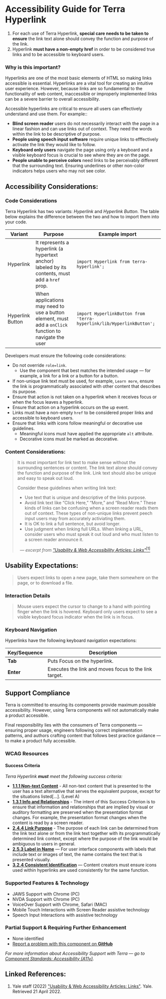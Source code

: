 
<Badge />

# Accessibility Guide for Terra Hyperlink

<Notice variant="important" ariaLevel="2">

1. For each use of Terra Hyperlink, **special care needs to be taken to ensure** the link text alone should convey the function and purpose of the link.
2. Hyperlink **must have a non-empty href** in order to be considered true links and to be accessible to keyboard users. 

</Notice>

<Whitespace />

### Why is this important?

Hyperlinks are one of the most basic elements of HTML so making links accessible is essential. Hyperlinks are a vital tool for creating an intuitive user experience. However, because links are so fundamental to the functionality of web content, inaccessible or improperly implemented links can be a severe barrier to overall accessibility. 

Accessible hyperlinks are critical to ensure all users can effectively understand and use them.  For example::

- **Blind screen reader** users do not necessarily interact with the page in a linear fashion and can use links out of context. They need the words within the link to be descriptive of purpose.
- **People using speech input software** require unique links to efffectively activate the link they would like to follow.
- **Keyboard only users** navigate the page using only a keyboard and a visible keyboard focus is crucial to see where they are on the page.
- **People unable to perceive colors** need links to be perceivably different that the surrounding text. Ensuring underlines or other non-color indicators helps users who may not see color.

<Whitespace newline={2} />

## Accessibility Considerations:

### Code Considerations

Terra Hyperlink has two variants: _Hyperlink_ and _Hyperlink Button_. The table below explains the difference between the two and how to import them into your code.

| Variant | Purpose | Example import |
| --- | --- | --- |
| Hyperlink | It represents a hyperlink (a hypertext anchor) labeled by its contents, must add a `href` prop. | `import Hyperlink from terra-hyperlink';` |
| Hyperlink Button | When applications may need to use a button element, must add a `onClick` function to navigate the user | `import HyperlinkButton from 'terra-hyperlink/lib/HyperlinkButton';` |

Developers must ensure the following code considerations:

- Do not override `role=link`. 
  - Use the component that best matches the intended usage &mdash; for example, a link for a link or a button for a button. 
- If non-unique link text must be used, for example, `Learn more`, ensure the link is programmatically associated with other content that describes its purpose. 
- Ensure that action is not taken on a hyperlink when it receives focus or when the focus leaves a hyperlink. 
- Ensure that action on a hyperlink occurs on the up event. 
- Links must have a non-empty `href` to be considered proper links and accessible to keyboard users. 
- Ensure that links with icons follow meaningful or decorative use guidelines. 
  - Meaningful icons must have applied the appropriate `alt` attribute. 
  - Decorative icons must be marked as decorative.

<Whitespace />

### Content Considerations:

> It is most important for link text to make sense without the surrounding sentences or content. The link text alone should convey the function and purpose of the link. Link text should also be unique and easy to speak out loud.
>
> Consider these guidelines when writing link text:
>
> - Use text that is unique and descriptive of the links purpose.
> - Avoid link text like “Click Here,” “More,” and “Read More.” These kinds of links can be confusing when a screen reader reads them out of context. These types of non-unique links prevent peech input users may from accurately activiating them.
> - It is OK to link a full sentence, but avoid longer.
> - Use judgment when linking full URLs. When linking a URL, consider users who must speak it out loud and who must listen to a screen reader announce it.
>
> _&nbsp;&nbsp;&mdash; excerpt from ["Usability & Web Accessibility Articles: Links"](https://usability.yale.edu/web-accessibility/articles/links)_[<sup>[1]</sup>](/components/cerner-terra-core-docs/hyperlink/accessibility-guide#linked-references)

<Whitespace newline={4} />

## Usability Expectations:

> Users expect links to open a new page, take them somewhere on the page, or to download a file.

### Interaction Details

> Mouse users expect the cursor to change to a hand with pointing finger when the link is hovered. Keyboard only users expect to see a visible keyboard focus indicator when the link is in focus.

### Keyboard Navigation

Hyperlinks have the following keyboard navigation expectations:

| Key/Sequence | Description |
|---|---|
|**Tab**| Puts Focus on the hyperlink. |
|**Enter**| Executes the link and moves focus to the link target. |

## Support Compliance

Terra is committed to ensuring its components provide maximum possible accessibility. However, using Terra components will not automatically make a product accessible.

Final responsibility lies with the consumers of Terra components &mdash; ensuring proper usage, engineers following correct implementation patterns, and authors crafting content that follows best practice guidance &mdash; to make a product fully accessible.

### WCAG Resources

#### Success Criteria

_Terra Hyperlink **must** meet the following success criteria:_

- [**1.1.1 Non-text Content**](https://www.w3.org/WAI/WCAG21/quickref/#non-text-content) - All non-text content that is presented to the user has a text alternative that serves the equivalent purpose, except for the situations listed\[...\]. (Level A)
- [**1.3.1 Info and Relationships**](https://www.w3.org/WAI/WCAG21/Understanding/info-and-relationships.html) - The intent of this Success Criterion is to ensure that information and relationships that are implied by visual or auditory formatting are preserved when the presentation format changes. For example, the presentation format changes when the content is read by a screen reader.
- [**2.4.4 Link Purpose**](https://www.w3.org/WAI/WCAG21/Understanding/link-purpose-in-context.html) - The purpose of each link can be determined from the link text alone or from the link text together with its programmatically determined link context, except where the purpose of the link would be ambiguous to users in general.
- [**2.5.3 Label in Name**](https://www.w3.org/WAI/WCAG21/Understanding/label-in-name.html) — For user interface components with labels that include text or images of text, the name contains the text that is presented visually.
- [**3.2.4 Consistent Identification**](https://www.w3.org/WAI/WCAG21/Understanding/consistent-identification.html) — Content creators must ensure icons used within hyperlinks are used consistently for the same function.

### Supported Features & Technology

- JAWS Support with Chrome (PC)
- NVDA Support with Chrome (PC)
- VoiceOver Support with Chrome, Safari (MAC)
- Mobile Touch Interactions with Screen Reader assistive technology
- Speech Input Interactions with assistive technology
 
### Partial Support & Requiring Further Enhancement

- None identified
- [Report a problem with this component on **GitHub**](https://github.com/cerner/terra-core/issues/new/choose)

_For more information about Accessibility Support with Terra — go to [Component Standards: Accessibility (A11y)](https://engineering.cerner.com/terra-ui/about/terra-ui/component-standards#accessibility-a11y)._

## Linked References:

1. Yale staff (2022) ["Usability & Web Accessibility Articles: Links"](https://usability.yale.edu/web-accessibility/articles/links). Yale. Retrieved 21 April 2022.
